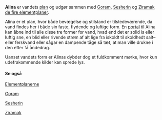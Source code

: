 {{title:Alina}}
{{author:Laura Holmegaard}}
{{timestamp:2014-09-20T21:05:39Z}}
{{copyright:Alina}}
'''Alina''' er vandets [[planerne|plan]] og udgør sammen med [[Goram]], [[Sesherin]] og [[Ziramak]] [[elementplanerne|de fire elementplaner]].

Alina er et plan, hvor både bevægelse og stilstand er tilstedeværende, da vand findes her i både sin faste, flydende og luftige form. En [[portal]] til Alina kan åbne ind til alle disse tre former for vand, hvad end det er solid is eller luftig sne, en blid eller rivende strøm af alt lige fra iskoldt til skoldhedt salt– eller ferskvand eller sågar en dampende tåge så tæt, at man ville drukne i den efter få åndedrag.

Uanset vandets form er Alinas dybder dog et fuldkomment mørke, hvor kun udefrakommende kilder kan sprede lys.''' '''

==== '''Se også''' ====
[[Elementplanerne]]

[[Goram]]

[[Sesherin]]

[[Ziramak]]